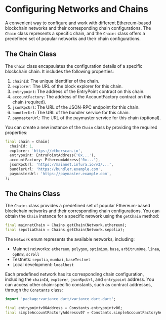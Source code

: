 # Configuring Networks and Chains

A convenient way to configure and work with different Ethereum-based blockchain networks and their corresponding chain configurations. The `Chain` class represents a specific chain, and the `Chains` class offers a predefined set of popular networks and their chain configurations.

## The Chain Class

The `Chain` class encapsulates the configuration details of a specific blockchain chain. It includes the following properties:

1. `chainId`: The unique identifier of the chain.
2. `explorer`: The URL of the block explorer for this chain.
3. `entrypoint`: The address of the EntryPoint contract on this chain.
4. `accountFactory`: The address of the AccountFactory contract on this chain (required).
5. `jsonRpcUrl`: The URL of the JSON-RPC endpoint for this chain.
6. `bundlerUrl`: The URL of the bundler service for this chain.
7. `paymasterUrl`: The URL of the paymaster service for this chain (optional).

You can create a new instance of the `Chain` class by providing the required properties:

```dart
final chain = Chain(
  chainId: 1,
  explorer: 'https://etherscan.io',
  entrypoint: EntryPointAddress('0x...'),
  accountFactory: EthereumAddress('0x...'),
  jsonRpcUrl: 'https://mainnet.infura.io/v3/...',
  bundlerUrl: 'https://bundler.example.com',
  paymasterUrl: 'https://paymaster.example.com',
);
```

## The Chains Class

The `Chains` class provides a predefined set of popular Ethereum-based blockchain networks and their corresponding chain configurations. You can obtain the `Chain` instance for a specific network using the `getChain` method:

```dart
final mainnetChain = Chains.getChain(Network.ethereum);
final sepoliaChain = Chains.getChain(Network.sepolia);
```

The `Network` enum represents the available networks, including:

- Mainnet networks: `ethereum`, `polygon`, `optimism`, `base`, `arbitrumOne`, `linea`, `opBnB`, `scroll`
- Testnets: `sepolia`, `mumbai`, `baseTestnet`
- Local development: `localhost`

Each predefined network has its corresponding chain configuration, including the `chainId`, `explorer`, `jsonRpcUrl`, and `entrypoint` address.
You can access other chain-specific constants, such as contract addresses, through the `Constants` class:

```dart
import 'package:variance_dart/variance_dart.dart';

final entrypointv06Address = Constants.entrypointv06;
final simpleAccountFactoryAddressv07 = Constants.simpleAccountFactoryAddressv07;
```
